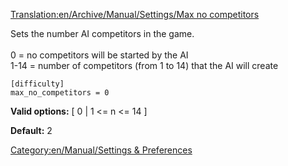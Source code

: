 [[Translation:en/Archive/Manual/Settings/Max no competitors]]


Sets the number AI competitors in the game.<br><br>
0 = no competitors will be started by the AI<br>
1-14 = number of competitors (from 1 to 14) that the AI will create<br>

<pre>
[difficulty]
max_no_competitors = 0
</pre>

'''Valid options:''' [ 0 | 1 <= n <= 14 ]

'''Default:''' 2


[[Category:en/Manual/Settings & Preferences]]